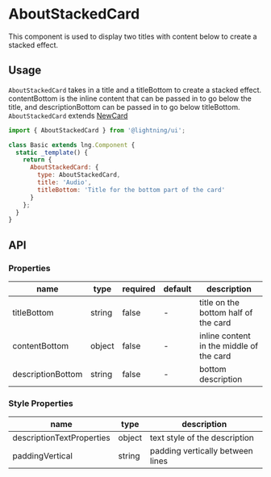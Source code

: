 
# AboutStackedCard

This component is used to display two titles with content below to create a stacked effect.

## Usage

`AboutStackedCard` takes in a title and a titleBottom to create a stacked effect. contentBottom is the inline content that can be passed in to go below the title, and descriptionBottom can be passed in to go below titleBottom.
`AboutStackedCard` extends [NewCard](?path=/docs/patterns-newcard--base)

```js
import { AboutStackedCard } from '@lightning/ui';

class Basic extends lng.Component {
  static _template() {
    return {
      AboutStackedCard: {
        type: AboutStackedCard,
        title: 'Audio',
        titleBottom: 'Title for the bottom part of the card'
      }
    };
  }
}
```

<Canvas>
  <Story id="patterns-aboutstackedcard--about-stacked-cards" />
</Canvas>

## API

### Properties

| name              | type   | required | default | description                              |
| ----------------- | ------ | -------- | ------- | ---------------------------------------- |
| titleBottom       | string | false    | -       | title on the bottom half of the card     |
| contentBottom     | object | false    | -       | inline content in the middle of the card |
| descriptionBottom | string | false    | -       | bottom description                       |

### Style Properties

| name                      | type   | description                      |
| ------------------------- | ------ | -------------------------------- |
| descriptionTextProperties | object | text style of the description    |
| paddingVertical           | string | padding vertically between lines |
